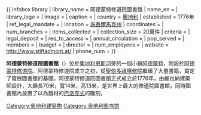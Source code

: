 {{ infobox library
| library_name       = 阿德蒙特修道院圖書館
| name_en            =
| library_logo       =
| image              =
| caption            =
| country            = [[奧地利|奧地利]]
| established        = 1776年
| ref_legal_mandate  =
| location           = [[施泰爾馬克州|施泰爾馬克州]]
| coordinates        = {{coord|47|34|29.4|N|14|27|15.1|E|region:AT-9_type:landmark|display=inline,title}}
| num_branches       =
| items_collected    =
| collection_size    = 20萬件
| criteria           =
| legal_deposit      =
| req_to_access      =
| annual_circulation =
| pop_served         =
| members            =
| budget             =
| director           =
| num_employees      =
| website            = http://www.stiftadmont.at/
| phone_num          =
}}

'''阿德蒙特修道院圖書館'''（{{lang-de|Stiftsbibliothek Admont}}）位於[[奧地利|奧地利]][[恩斯河|恩斯河]]旁的一個小鎮[[阿德蒙特|阿德蒙特]]，附設於[[阿德蒙特修道院|阿德蒙特修道院]]。阿德蒙特修道院成立之初，從[[聖伯多祿隱修院_(薩爾茨堡)|聖伯多祿隱修院]]繼續了大量書籍，奠定了發展圖書館的基礎。阿德蒙特修道院圖書館正式成立於1776年，由維也納建築師{{link-en|約翰·胡貝爾|Joseph Hueber}}設計，大廳長70米，寬14米，高13米，是世界上最大的修道院圖書館，同時圖書館內放置了{{link-de|約翰·斯塔梅爾|Josef Stammel}}以{{link-en|四個最後現象|Four last things}}為題材的[[巴洛克式|巴洛克式]]的雕刻。

{{normdaten}}

[[Category:奧地利建築物|Category:奧地利建築物]]
[[Category:奥地利图书馆|Category:奥地利图书馆]]